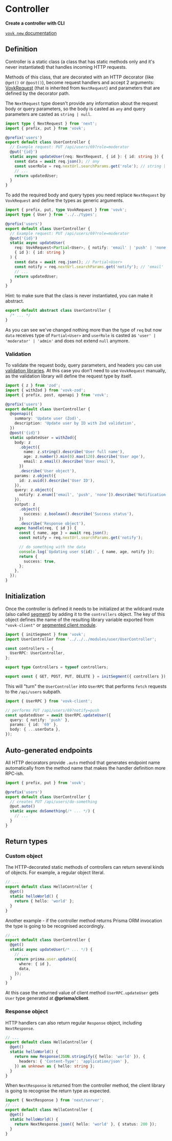
# Controller

**Create a controller with CLI**

<VovkNewDynamic />

[`vovk new` documentation](/cli/new)

## Definition

Controller is a static class (a class that has static methods only and it's never instantiated) that handles incoming HTTP requests.

Methods of this class, that are decorated with an HTTP decorator (like `@get()` or `@post()`), become request handlers and accept 2 arguments: [VovkRequest](/controllers/request) (that is inherited from `NextRequest`) and parameters that are defined by the decorator path.

The `NextRequest` type doesn't provide any information about the request body or query parameters, so the body is casted as `any` and query parameters are casted as `string | null`.

```ts
import type { NextRequest } from 'next';
import { prefix, put } from 'vovk';

@prefix('users')
export default class UserController {
  // Example request: PUT /api/users/69?role=moderator
  @put('{id}')
  static async updateUser(req: NextRequest, { id }: { id: string }) {
    const data = await req.json(); // any
    const userRole = req.nextUrl.searchParams.get('role'); // string | null
    // ...
    return updatedUser;
  }
}
```

To add the required body and query types you need replace `NextRequest` by `VovkRequest` and define the types as generic arguments.

```ts filename="src/modules/user/UserController.ts"
import { prefix, put, type VovkRequest } from 'vovk';
import type { User } from '../../types';

@prefix('users')
export default class UserController {
  // Example request: PUT /api/users/69?role=moderator
  @put('{id}')
  static async updateUser(
    req: VovkRequest<Partial<User>, { notify: 'email' | 'push' | 'none' }>,
    { id }: { id: string }
  ) {
    const data = await req.json(); // Partial<User>
    const notify = req.nextUrl.searchParams.get('notify'); // 'email' | 'push' | 'none'
    // ...
    return updatedUser;
  }
}
```

<Callout type="info" emoji="ℹ️">
  Hint: to make sure that the class is never instantiated, you can make it abstract.

```ts
export default abstract class UserController {
  /* ... */
}
```

</Callout>

As you can see we've changed nothing more than the type of `req` but now `data` receives type of `Partial<User>` and `userRole` is casted as `'user' | 'moderator' | 'admin'` and does not extend `null` anymore.

### Validation

To validate the request body, query parameters, and headers you can use [validation libraries](/validation). At this case you don't need to use `VovkRequest` manually, as the validation library will define the request type by itself.

```ts
import { z } from 'zod';
import { withZod } from 'vovk-zod';
import { prefix, post, openapi } from 'vovk';

@prefix('users')
export default class UserController {
  @openapi({
    summary: 'Update user (Zod)',
    description: 'Update user by ID with Zod validation',
  })
  @post('{id}')
  static updateUser = withZod({
    body: z
      .object({
        name: z.string().describe('User full name'),
        age: z.number().min(0).max(120).describe('User age'),
        email: z.email().describe('User email'),
      })
      .describe('User object'),
    params: z.object({
      id: z.uuid().describe('User ID'),
    }),
    query: z.object({
      notify: z.enum(['email', 'push', 'none']).describe('Notification type'),
    }),
    output: z
      .object({
        success: z.boolean().describe('Success status'),
      })
      .describe('Response object'),
    async handle(req, { id }) {
      const { name, age } = await req.json();
      const notify = req.nextUrl.searchParams.get('notify');

      // do something with the data
      console.log(`Updating user ${id}:`, { name, age, notify });
      return {
        success: true,
      };
    },
  });
}
```

## Initialization

Once the controller is defined it needs to be initialized at the wildcard route (also called [segment](/segment)) by adding it to the `controllers` object. The key of this object defines the name of the resulting library variable exported from `"vovk-client"` or [segmented client module](/composed-and-segmented).

```ts filename="src/app/api/[[...vovk]]/route.ts"
import { initSegment } from 'vovk';
import UserController from '../../../modules/user/UserController';

const controllers = {
  UserRPC: UserController,
};

export type Controllers = typeof controllers;

export const { GET, POST, PUT, DELETE } = initSegment({ controllers });
```

This will "turn" the `UserController` into `UserRPC` that performs `fetch` requests to the `/api/users` subpath.

```ts
import { UserRPC } from 'vovk-client';

// performs PUT /api/users/69?notify=push
const updatedUser = await UserRPC.updateUser({
  query: { notify: 'push' },
  params: { id: '69' },
  body: { ...userData },
});
```

## Auto-generated endpoints

All HTTP decorators provide `.auto` method that generates endpoint name automatically from the method name that makes the handler definition more RPC-ish.

```ts filename="src/modules/user/UserController.ts"
import { prefix, put } from 'vovk';

@prefix('users')
export default class UserController {
  // creates PUT /api/users/do-something
  @put.auto()
  static async doSomething(/* ... */) {
    // ...
  }
}
```

## Return types

### Custom object

The HTTP-decorated static methods of controllers can return several kinds of objects. For example, a regular object literal.

```ts
// ...
export default class HelloController {
  @get()
  static helloWorld() {
    return { hello: 'world' };
  }
}
```

Another example - if the controller method returns Prisma ORM invocation the type is going to be recognised accordingly.

```ts
// ...
export default class UserController {
  @get()
  static async updateUser(/* ... */) {
    // ...
    return prisma.user.update({
      where: { id },
      data,
    });
  }
}
```

At this case the returned value of client method `UserRPC.updateUser` gets `User` type generated at **@prisma/client**.

### Response object

HTTP handlers can also return regular `Response` object, including `NextResponse`.

```ts
// ...
export default class HelloController {
  @get()
  static helloWorld() {
    return new Response(JSON.stringify({ hello: 'world' }), {
      headers: { 'Content-Type': 'application/json' },
    }) as unknown as { hello: string };
  }
}
```

When `NextResponse` is returned from the controller method, the client library is going to recognise the return type as expected.

```ts
import { NextResponse } from 'next/server';
// ...
export default class HelloController {
  @get()
  static helloWorld() {
    return NextResponse.json({ hello: 'world' }, { status: 200 });
  }
}
```
